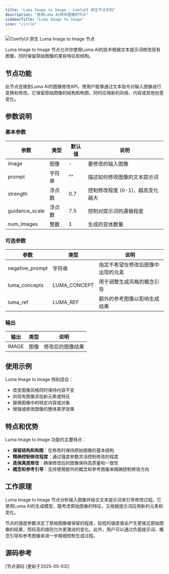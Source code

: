 ```yaml
---
title: "Luma Image to Image - ComfyUI 原生节点文档"
description: "使用Luma AI修改图像的节点"
sidebarTitle: "Luma Image to Image"
icon: "circle"
---
```


![ComfyUI 原生 Luma Image to Image 节点](/images/built-in-nodes/api_nodes/luma/luma-image-to-image.jpg)

Luma Image to Image 节点允许你使用Luma AI的技术根据文本提示词修改现有图像，同时保留原始图像的某些特征和结构。

## 节点功能

此节点连接到Luma AI的图像修改API，使用户能够通过文本指令对输入图像进行变换和修改。它保留原始图像的结构和构图，同时应用新的风格、内容或其他创意变化。

## 参数说明

### 基本参数

| 参数 | 类型 | 默认值 | 说明 |
|-----|-----|-------|------|
| image | 图像 | - | 要修改的输入图像 |
| prompt | 字符串 | "" | 描述如何修改图像的文本提示词 |
| strength | 浮点数 | 0.7 | 控制修改程度 (0-1)，越高变化越大 |
| guidance_scale | 浮点数 | 7.5 | 控制对提示词的遵循程度 |
| num_images | 整数 | 1 | 生成的变体数量 |

### 可选参数

| 参数 | 类型 | 说明 |
|-----|-----|------|
| negative_prompt | 字符串 | 指定不希望在修改后图像中出现的元素 |
| luma_concepts | LUMA_CONCEPT | 用于调整生成风格的概念引导 |
| luma_ref | LUMA_REF | 额外的参考图像以影响生成结果 |

### 输出

| 输出 | 类型 | 说明 |
|-----|-----|------|
| IMAGE | 图像 | 修改后的图像结果 |

## 使用示例

Luma Image to Image 特别适合：

- 改变图像风格同时保持内容不变
- 向现有图像添加新元素或特征
- 替换图像中的特定内容或对象
- 增强或修改图像的整体美学效果

## 特点和优势

Luma Image to Image 功能的主要特点：

- **保留结构和构图**：在修改时保持原始图像的基本结构
- **精确控制修改程度**：通过强度参数灵活控制修改的程度
- **高保真度修改**：确保修改后的图像保持高质量和一致性
- **概念和参考引导**：支持使用额外的概念和参考图像来精确控制修改方向

## 工作原理

Luma Image to Image 节点分析输入图像并结合文本提示词来引导修改过程。它使用Luma AI的生成模型，既考虑原始图像的特征，又根据提示词应用新的元素和变化。

节点的强度参数决定了原始图像被保留的程度，较低的强度值会产生更接近原始图像的结果，而较高的值则允许更激进的变化。此外，用户可以通过负面提示词、概念引导和参考图像来进一步精细控制生成过程。

## 源码参考

[节点源码 (更新于2025-05-03)] 